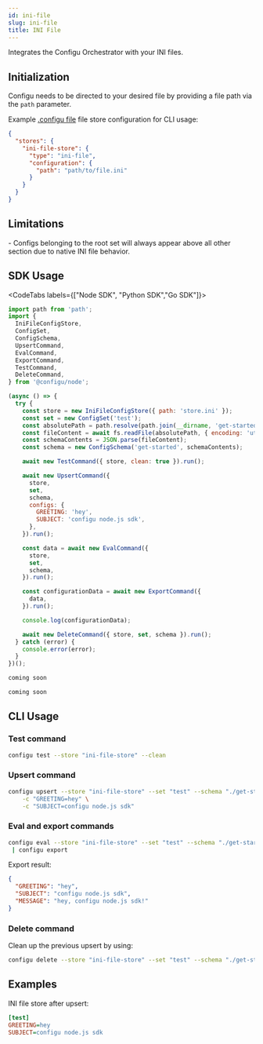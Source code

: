 ```yaml
---
id: ini-file
slug: ini-file
title: INI File
---
```


Integrates the Configu Orchestrator with your INI files.

## Initialization

Configu needs to be directed to your desired file by providing a file path via the `path` parameter.

Example [.configu file](../cli-config) file store configuration for CLI usage:

```json
{
  "stores": {
    "ini-file-store": {
      "type": "ini-file",
      "configuration": {
        "path": "path/to/file.ini"
      }
    }
  }
}
```

## Limitations

<Admonition type="info">
- Configs belonging to the root set will always appear above all other section due to native INI file behavior.

</Admonition>

## SDK Usage

<CodeTabs labels={["Node SDK", "Python SDK","Go SDK"]}>

```js
import path from 'path';
import {
  IniFileConfigStore,
  ConfigSet,
  ConfigSchema,
  UpsertCommand,
  EvalCommand,
  ExportCommand,
  TestCommand,
  DeleteCommand,
} from '@configu/node';

(async () => {
  try {
    const store = new IniFileConfigStore({ path: 'store.ini' });
    const set = new ConfigSet('test');
    const absolutePath = path.resolve(path.join(__dirname, 'get-started.cfgu.json'));
    const fileContent = await fs.readFile(absolutePath, { encoding: 'utf8' });
    const schemaContents = JSON.parse(fileContent);
    const schema = new ConfigSchema('get-started', schemaContents);

    await new TestCommand({ store, clean: true }).run();

    await new UpsertCommand({
      store,
      set,
      schema,
      configs: {
        GREETING: 'hey',
        SUBJECT: 'configu node.js sdk',
      },
    }).run();

    const data = await new EvalCommand({
      store,
      set,
      schema,
    }).run();

    const configurationData = await new ExportCommand({
      data,
    }).run();

    console.log(configurationData);

    await new DeleteCommand({ store, set, schema }).run();
  } catch (error) {
    console.error(error);
  }
})();
```

```python
coming soon
```

```GO
coming soon
```

</CodeTabs>

## CLI Usage

### Test command

```bash
configu test --store "ini-file-store" --clean
```

### Upsert command

```bash
configu upsert --store "ini-file-store" --set "test" --schema "./get-started.cfgu.json" \
    -c "GREETING=hey" \
    -c "SUBJECT=configu node.js sdk"
```

### Eval and export commands

```bash
configu eval --store "ini-file-store" --set "test" --schema "./get-started.cfgu.json" \
 | configu export
```

Export result:

```json
{
  "GREETING": "hey",
  "SUBJECT": "configu node.js sdk",
  "MESSAGE": "hey, configu node.js sdk!"
}
```

### Delete command

Clean up the previous upsert by using:

```bash
configu delete --store "ini-file-store" --set "test" --schema "./get-started.cfgu.json"
```

## Examples

INI file store after upsert:

```ini
[test]
GREETING=hey
SUBJECT=configu node.js sdk
```
